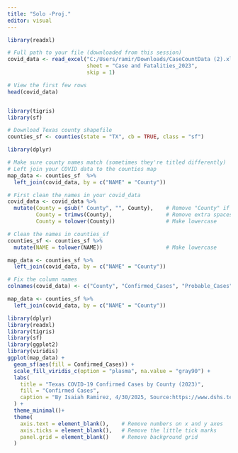 ```yaml
---
title: "Solo -Proj."
editor: visual
---
```




```r
library(readxl)

# Full path to your file (downloaded from this session)
covid_data <- read_excel("C:/Users/ramir/Downloads/CaseCountData (2).xlsx", 
                         sheet = "Case and Fatalities_2023", 
                         skip = 1)

# View the first few rows
head(covid_data)



```
```r
library(tigris)
library(sf)

# Download Texas county shapefile
counties_sf <- counties(state = "TX", cb = TRUE, class = "sf")

```


```r

library(dplyr)

# Make sure county names match (sometimes they're titled differently)
# Left join your COVID data to the counties map
map_data <- counties_sf  %>%
  left_join(covid_data, by = c("NAME" = "County"))

```


```r
# First clean the names in your covid_data
covid_data <- covid_data %>%
  mutate(County = gsub(" County", "", County),    # Remove "County" if present
         County = trimws(County),                 # Remove extra spaces
         County = tolower(County))                # Make lowercase

# Clean the names in counties_sf
counties_sf <- counties_sf %>%
  mutate(NAME = tolower(NAME))                    # Make lowercase

```

```r
map_data <- counties_sf %>%
  left_join(covid_data, by = c("NAME" = "County"))

```

```r
# Fix the column names
colnames(covid_data) <- c("County", "Confirmed_Cases", "Probable_Cases", "Fatalities")

```
```r
map_data <- counties_sf %>%
  left_join(covid_data, by = c("NAME" = "County"))

```

```r
library(dplyr)
library(readxl)
library(tigris)
library(sf)
library(ggplot2)
library(viridis)
ggplot(map_data) +
  geom_sf(aes(fill = Confirmed_Cases)) +
  scale_fill_viridis_c(option = "plasma", na.value = "gray90") +
  labs(
    title = "Texas COVID-19 Confirmed Cases by County (2023)",
    fill = "Confirmed Cases",
    caption = "By Isaiah Ramirez, 4/30/2025, Source:https://www.dshs.texas.gov/covid-19-coronavirus-disease-2019/texas-covid-19-data"
  ) +
  theme_minimal()+
  theme(
    axis.text = element_blank(),    # Remove numbers on x and y axes
    axis.ticks = element_blank(),   # Remove the little tick marks
    panel.grid = element_blank()    # Remove background grid
  )

```



